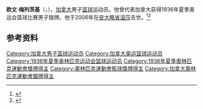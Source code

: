 {{NoteTA|G1=Sports}}
'''欧文·梅列茨基'''（{{lang-en|Irving Meretsky}}，{{bd|1912年|5月17日|2006年|5月18日}}），[[加拿大|加拿大]]男子[[篮球|篮球]]运动员。他曾代表加拿大获得1936年夏季奥运会篮球比赛男子银牌。他于2006年在[[安大略省|安大略省]][[温莎_(安大略省)|温莎]]去世。<ref>{{Cite web|title=Irving MERETSKY|url=https://www.olympic.org/irving-meretsky|accessdate=2021-04-14|work=International Olympic Committee|archive-date=2021-04-21|archive-url=https://web.archive.org/web/20210421154956/https://www.olympic.org/irving-meretsky|dead-url=no}}</ref><ref>{{cite web|url=https://www.olympedia.org/athletes/6663|title=Irving Meretsky|work=Olympedia|accessdate=2021-04-15|archive-date=2021-09-16|archive-url=https://web.archive.org/web/20210916160955/https://www.olympedia.org/athletes/6663|dead-url=no}}</ref>

== 参考资料 ==
{{reflist}}

{{1936年夏季奥运会加拿大男子篮球阵容}}

{{Authority control}}
{{DEFAULTSORT:Meretsky, Irving}}
[[Category:加拿大男子篮球运动员|Category:加拿大男子篮球运动员]]
[[Category:加拿大奥运篮球运动员|Category:加拿大奥运篮球运动员]]
[[Category:1936年夏季奥林匹克运动会篮球运动员|Category:1936年夏季奥林匹克运动会篮球运动员]]
[[Category:1936年夏季奧林匹克運動會獎牌得主|Category:1936年夏季奧林匹克運動會獎牌得主]]
[[Category:奧林匹克運動會籃球獎牌得主|Category:奧林匹克運動會籃球獎牌得主]]
[[Category:加拿大奧林匹克運動會銀牌得主|Category:加拿大奧林匹克運動會銀牌得主]]